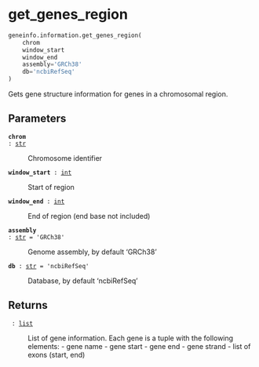 # get_genes_region { #geneinfo.information.get_genes_region }

```python
geneinfo.information.get_genes_region(
    chrom
    window_start
    window_end
    assembly='GRCh38'
    db='ncbiRefSeq'
)
```

Gets gene structure information for genes in a chromosomal region.

## Parameters {.doc-section .doc-section-parameters}

<code>[**chrom**]{.parameter-name} [:]{.parameter-annotation-sep} [[str](`str`)]{.parameter-annotation}</code>

:   Chromosome identifier

<code>[**window_start**]{.parameter-name} [:]{.parameter-annotation-sep} [[int](`int`)]{.parameter-annotation}</code>

:   Start of region

<code>[**window_end**]{.parameter-name} [:]{.parameter-annotation-sep} [[int](`int`)]{.parameter-annotation}</code>

:   End of region (end base not included)

<code>[**assembly**]{.parameter-name} [:]{.parameter-annotation-sep} [[str](`str`)]{.parameter-annotation} [ = ]{.parameter-default-sep} [\'GRCh38\']{.parameter-default}</code>

:   Genome assembly, by default 'GRCh38'

<code>[**db**]{.parameter-name} [:]{.parameter-annotation-sep} [[str](`str`)]{.parameter-annotation} [ = ]{.parameter-default-sep} [\'ncbiRefSeq\']{.parameter-default}</code>

:   Database, by default 'ncbiRefSeq'

## Returns {.doc-section .doc-section-returns}

<code>[]{.parameter-name} [:]{.parameter-annotation-sep} [[list](`list`)]{.parameter-annotation}</code>

:   List of gene information. Each gene is a tuple with the following elements: - gene name - gene start - gene end - gene strand - list of exons (start, end)